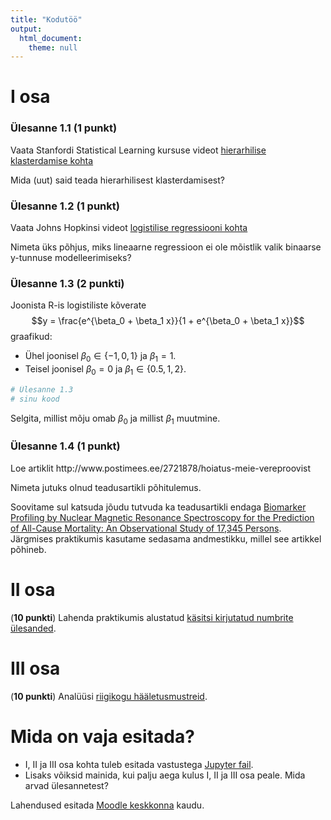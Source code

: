 ```yaml
---
title: "Kodutöö"
output: 
  html_document:
    theme: null
---
```


# I osa

### Ülesanne 1.1 (**1 punkt**) 
Vaata Stanfordi Statistical Learning kursuse videot [hierarhilise klasterdamise kohta](https://www.youtube.com/watch?v=Tuuc9Y06tAc)

Mida (uut) said teada hierarhilisest klasterdamisest?

### Ülesanne 1.2 (**1 punkt**) 
Vaata Johns Hopkinsi videot [logistilise regressiooni kohta](https://www.youtube.com/watch?v=79q9avsyG9Y)

Nimeta üks põhjus, miks lineaarne regressioon ei ole mõistlik valik binaarse y-tunnuse modelleerimiseks?

### Ülesanne 1.3 (**2 punkti**) 
Joonista R-is logistiliste kõverate 
$$y = \frac{e^{\beta_0 + \beta_1 x}}{1 + e^{\beta_0 + \beta_1 x}}$$
graafikud:

* Ühel joonisel $\beta_0 \in \{-1, 0, 1\}$ ja $\beta_1 = 1$.
* Teisel joonisel $\beta_0 = 0$ ja $\beta_1 \in \{0.5, 1, 2\}$. 

```r
# Ülesanne 1.3
# sinu kood

```

Selgita, millist mõju omab $\beta_0$ ja millist $\beta_1$ muutmine. 

### Ülesanne 1.4 (**1 punkt**) 
Loe artiklit http://www.postimees.ee/2721878/hoiatus-meie-vereproovist

Nimeta jutuks olnud teadusartikli põhitulemus. 

Soovitame sul katsuda jõudu tutvuda ka teadusartikli endaga [Biomarker Profiling by Nuclear Magnetic Resonance Spectroscopy for the Prediction of All-Cause Mortality: An Observational Study of 17,345 Persons](http://journals.plos.org/plosmedicine/article?id=10.1371/journal.pmed.1001606). Järgmises praktikumis kasutame sedasama andmestikku, millel see artikkel põhineb. 

# II osa

(**10 punkti**) Lahenda praktikumis alustatud [käsitsi kirjutatud numbrite ülesanded](../praktikum6_numbrid).

# III osa

(**10 punkti**) Analüüsi [riigikogu hääletusmustreid](../praktikum6_polaarsus). 


# Mida on vaja esitada?

* I, II ja III osa kohta tuleb esitada vastustega [Jupyter fail](../kodutood/kodutoo8.ipynb).
* Lisaks võiksid mainida, kui palju aega kulus I, II ja III osa peale. Mida arvad ülesannetest?


Lahendused esitada [Moodle keskkonna](https://moodle.ut.ee/course/view.php?id=8013#section-1) kaudu.
